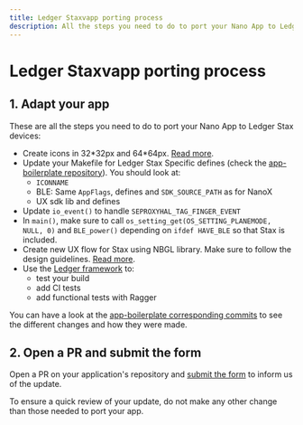 ```yaml
---
title: Ledger Staxvapp porting process
description: All the steps you need to do to port your Nano App to Ledger Stax devices.
---
```



# Ledger Staxvapp porting process

## 1. Adapt your app

These are all the steps you need to do to port your Nano App to Ledger Stax devices:

- Create icons in 32\*32px and 64\*64px. [Read more](../deliverables/icons/).
- Update your Makefile for Ledger Stax Specific defines (check the [app-boilerplate repository](https://github.com/LedgerHQ/app-boilerplate)). You should look at:
	- `ICONNAME`
	- BLE: Same `AppFlags`, defines and `SDK_SOURCE_PATH` as for NanoX
	- UX sdk lib and defines
- Update `io_event()` to handle `SEPROXYHAL_TAG_FINGER_EVENT`
- In `main()`, make sure to call `os_setting_get(OS_SETTING_PLANEMODE, NULL, 0)` and `BLE_power()` depending on `ifdef HAVE_BLE` so that Stax is included.
- Create new UX flow for Stax using NBGL library. Make sure to follow the design guidelines. [Read more](./ledger-stax-display/home/).
- Use the [Ledger framework](../quickstart/framework/) to:
	- test your build
	- add CI tests
	- add functional tests with Ragger

<Callout>
	You can have a look at the <a href='https://github.com/LedgerHQ/app-boilerplate/commit/6fe8017465768fd19601340d9019ababc8dc95af#diff-76ed074a9305c04054cdebb9e9aad2d818052b07091de1f20cad0bbac34ffb52'>app-boilerplate corresponding commits</a> to see the  different changes and how they were made.
</Callout>

## 2. Open a PR and submit the form

Open a PR on your application's repository and [submit the form](https://ledger.typeform.com/app-submission) to inform us of the update.


<Callout type="warning" emoji="⚠️">
	To ensure a quick review of your update, do not make any other change than those needed to port your app.
</Callout>